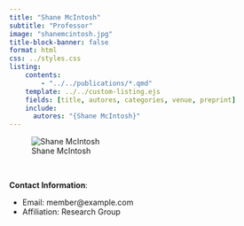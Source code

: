 ```yaml
---
title: "Shane McIntosh"
subtitle: "Professor"
image: "shanemcintosh.jpg"
title-block-banner: false
format: html
css: ../styles.css
listing:
    contents:
        - "../../publications/*.qmd"
    template: ../../custom-listing.ejs
    fields: [title, autores, categories, venue, preprint]
    include:
      autores: "{Shane McIntosh}"
---
```


::: {.profile-image}
![Shane McIntosh](shanemcintosh.jpg "Shane McIntosh")
:::
<br>

**Contact Information**:

- Email: member@example.com   
- Affiliation: Research Group

<!-- **Publications**:
<div class="publication" data-tags="Tag1, Tag3">
  <h3><a href="publications/publication.qmd">Mitigating the Uncertainty and Imprecision of Log-Based Code Coverage Without Requiring Additional Logging Statements</a></h3>
  <strong>Authors</strong>: [Shane McIntosh](members/shane.qmd), Filipe R. Cogo </br>
  <strong>Venue</strong>: IEEE Transactions on Software Engineering, pp. To appear, 2024 </br>
  <strong>Preprint</strong>: [PDF](#) </br>
  <strong>Related Tags</strong>: <a href="#" class="tag-filter">Tag1</a>, <a href="#" class="tag-filter">Tag3</a>
</div> -->
